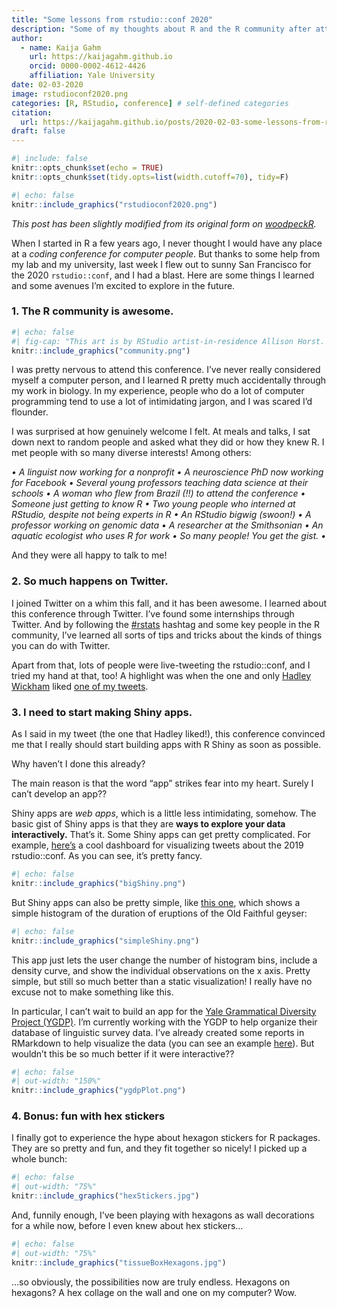 ```yaml
---
title: "Some lessons from rstudio::conf 2020"
description: "Some of my thoughts about R and the R community after attending the 2020 rstudio::conf in San Francisco."
author:
  - name: Kaija Gahm
    url: https://kaijagahm.github.io
    orcid: 0000-0002-4612-4426
    affiliation: Yale University
date: 02-03-2020
image: rstudioconf2020.png
categories: [R, RStudio, conference] # self-defined categories
citation: 
  url: https://kaijagahm.github.io/posts/2020-02-03-some-lessons-from-rstudioconf-2020
draft: false
---
```


```r
#| include: false
knitr::opts_chunk$set(echo = TRUE)
knitr::opts_chunk$set(tidy.opts=list(width.cutoff=70), tidy=F)
```

```r
#| echo: false
knitr::include_graphics("rstudioconf2020.png")
```

*This post has been slightly modified from its original form on [woodpeckR](https://thewoodpeckr.wordpress.com/2020/02/03/some-lessons-from-rstudioconf/).*

When I started in R a few years ago, I never thought I would have any place at a *coding conference for computer people*. But thanks to some help from my lab and my university, last week I flew out to sunny San Francisco for the 2020 `rstudio::conf`, and I had a blast. Here are some things I learned and some avenues I'm excited to explore in the future.

### 1. The R community is awesome.

```r
#| echo: false
#| fig-cap: "This art is by RStudio artist-in-residence Allison Horst. She does amazing illustrations! You can find her work on her [GitHub page](https://github.com/allisonhorst/stats-illustrations)."
knitr::include_graphics("community.png")
```

I was pretty nervous to attend this conference. I've never really considered myself a computer person, and I learned R pretty much accidentally through my work in biology. In my experience, people who do a lot of computer programming tend to use a lot of intimidating jargon, and I was scared I'd flounder.

I was surprised at how genuinely welcome I felt. At meals and talks, I sat down next to random people and asked what they did or how they knew R. I met people with so many diverse interests! Among others:

*• A linguist now working for a nonprofit • A neuroscience PhD now working for Facebook • Several young professors teaching data science at their schools • A woman who flew from Brazil (!!) to attend the conference • Someone just getting to know R • Two young people who interned at RStudio, despite not being experts in R • An RStudio bigwig (swoon!) • A professor working on genomic data • A researcher at the Smithsonian • An aquatic ecologist who uses R for work • So many people! You get the gist. •*

And they were all happy to talk to me!

### 2. So much happens on Twitter.

I joined Twitter on a whim this fall, and it has been awesome. I learned about this conference through Twitter. I've found some internships through Twitter. And by following the [#rstats](https://twitter.com/hashtag/rstats?src=hashtag_click) hashtag and some key people in the R community, I've learned all sorts of tips and tricks about the kinds of things you can do with Twitter.

Apart from that, lots of people were live-tweeting the rstudio::conf, and I tried my hand at that, too! A highlight was when the one and only [Hadley Wickham](http://hadley.nz/) liked [one of my tweets](https://twitter.com/kaija_bean/status/1222661161717420033).

### 3. I need to start making Shiny apps.
As I said in my tweet (the one that Hadley liked!), this conference convinced me that I really should start building apps with R Shiny as soon as possible.

Why haven't I done this already?

The main reason is that the word "app" strikes fear into my heart. Surely I can't develop an app??

Shiny apps are *web apps*, which is a little less intimidating, somehow. The basic gist of Shiny apps is that they are **ways to explore your data interactively.** That's it. Some Shiny apps can get pretty complicated. For example, [here's](https://gadenbuie.shinyapps.io/tweet-conf-dash/) a cool dashboard for visualizing tweets about the 2019 rstudio::conf. As you can see, it's pretty fancy.

```r
#| echo: false
knitr::include_graphics("bigShiny.png")
```

But Shiny apps can also be pretty simple, like [this one](https://shiny.rstudio.com/gallery/faithful.html), which shows a simple histogram of the duration of eruptions of the Old Faithful geyser:

```r
#| echo: false
knitr::include_graphics("simpleShiny.png")
```

This app just lets the user change the number of histogram bins, include a density curve, and show the individual observations on the x axis. Pretty simple, but still so much better than a static visualization! I really have no excuse not to make something like this.

In particular, I can't wait to build an app for the [Yale Grammatical Diversity Project (YGDP)](https://ygdp.yale.edu/). I'm currently working with the YGDP to help organize their database of linguistic survey data. I've already created some reports in RMarkdown to help visualize the data (you can see an example [here](https://github.com/michaelchang64/ygdpDB/blob/master/outputs/construction_reports/report_sample_comewith.pdf)). But wouldn't this be so much better if it were interactive??

```r
#| echo: false
#| out-width: "150%"
knitr::include_graphics("ygdpPlot.png")
```

### 4. Bonus: fun with hex stickers

I finally got to experience the hype about hexagon stickers for R packages. They are so pretty and fun, and they fit together so nicely! I picked up a whole bunch:

```r
#| echo: false
#| out-width: "75%"
knitr::include_graphics("hexStickers.jpg")
```

And, funnily enough, I've been playing with hexagons as wall decorations for a while now, before I even knew about hex stickers...

```r
#| echo: false
#| out-width: "75%"
knitr::include_graphics("tissueBoxHexagons.jpg")
```

...so obviously, the possibilities now are truly endless. Hexagons on hexagons? A hex collage on the wall and one on my computer? Wow.
